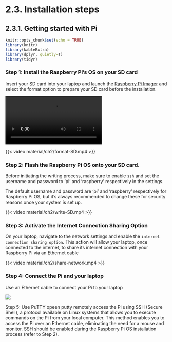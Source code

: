 # 2.3. Installation steps {.unnumbered}

## 2.3.1. Getting started with Pi

```r
knitr::opts_chunk$set(echo = TRUE)
library(knitr)
library(kableExtra)
library(dplyr, quietly=T)
library(tidyr)
```

### Step 1: Install the Raspberry Pi's OS on your SD card
Insert your SD card into your laptop and launch the [Raspberry Pi Imager](https://www.raspberrypi.com/software/) and select the format option to prepare your SD card before the installation.

![](material/ch2/format-SD.mp4)

{{< video material/ch2/format-SD.mp4 >}}

### Step 2: Flash the Raspberry Pi OS onto your SD card. 
Before initiating the writing process, make sure to enable `ssh` and set the username and password to 'pi' and 'raspberry' respectively in the settings.

::: {.callout-note}
The default username and password are 'pi' and 'raspberry' respectively for Raspberry Pi OS, but it's always recommended to change these for security reasons once your system is set up.
:::

{{< video material/ch2/write-SD.mp4 >}}

### Step 3: Activate the Internet Connection Sharing Option
On your laptop, navigate to the network settings and enable the `internet connection sharing option`. This action will allow your laptop, once connected to the internet, to share its internet connection with your Raspberry Pi via an Ethernet cable

{{< video material/ch2/share-network.mp4 >}}


### Step 4: Connect the Pi and your laptop
Use an Ethernet cable to connect your Pi to your laptop

![](material/ch2/connect-pi.jpg)

Step 5: Use PuTTY 
opeen putty remotely access the Pi using SSH (Secure Shell), a protocol available on Linux systems that allows you to execute commands on the Pi from your local computer. This method enables you to access the Pi over an Ethernet cable, eliminating the need for a mouse and monitor. SSH should be enabled during the Raspberry Pi OS installation process (refer to Step 2).
